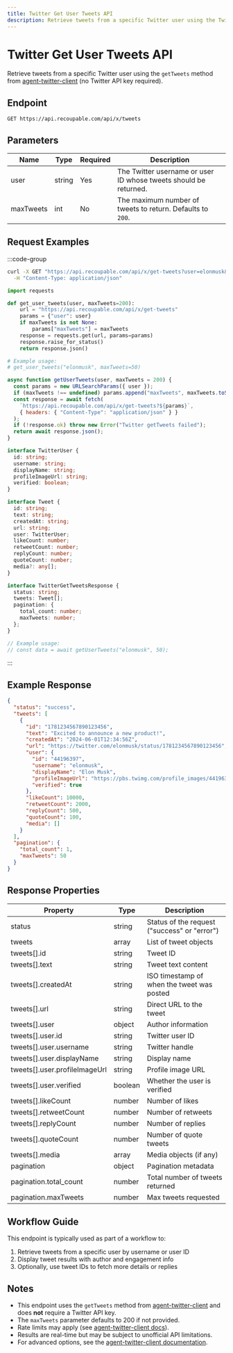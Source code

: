 ```yaml
---
title: Twitter Get User Tweets API
description: Retrieve tweets from a specific Twitter user using the Twitter API (via agent-twitter-client, no API key required).
---
```


# Twitter Get User Tweets API

Retrieve tweets from a specific Twitter user using the `getTweets` method from [agent-twitter-client](https://github.com/elizaOS/agent-twitter-client) (no Twitter API key required).

## Endpoint

```http
GET https://api.recoupable.com/api/x/tweets
```

## Parameters

| Name      | Type   | Required | Description                                                      |
| --------- | ------ | -------- | ---------------------------------------------------------------- |
| user      | string | Yes      | The Twitter username or user ID whose tweets should be returned. |
| maxTweets | int    | No       | The maximum number of tweets to return. Defaults to `200`.       |

## Request Examples

:::code-group

```bash [cURL]
curl -X GET "https://api.recoupable.com/api/x/get-tweets?user=elonmusk&maxTweets=50" \
  -H "Content-Type: application/json"
```

```python [Python]
import requests

def get_user_tweets(user, maxTweets=200):
    url = "https://api.recoupable.com/api/x/get-tweets"
    params = {"user": user}
    if maxTweets is not None:
        params["maxTweets"] = maxTweets
    response = requests.get(url, params=params)
    response.raise_for_status()
    return response.json()

# Example usage:
# get_user_tweets("elonmusk", maxTweets=50)
```

```javascript [JavaScript]
async function getUserTweets(user, maxTweets = 200) {
  const params = new URLSearchParams({ user });
  if (maxTweets !== undefined) params.append("maxTweets", maxTweets.toString());
  const response = await fetch(
    `https://api.recoupable.com/api/x/get-tweets?${params}`,
    { headers: { "Content-Type": "application/json" } }
  );
  if (!response.ok) throw new Error("Twitter getTweets failed");
  return await response.json();
}
```

```typescript [TypeScript]
interface TwitterUser {
  id: string;
  username: string;
  displayName: string;
  profileImageUrl: string;
  verified: boolean;
}

interface Tweet {
  id: string;
  text: string;
  createdAt: string;
  url: string;
  user: TwitterUser;
  likeCount: number;
  retweetCount: number;
  replyCount: number;
  quoteCount: number;
  media?: any[];
}

interface TwitterGetTweetsResponse {
  status: string;
  tweets: Tweet[];
  pagination: {
    total_count: number;
    maxTweets: number;
  };
}

// Example usage:
// const data = await getUserTweets("elonmusk", 50);
```

:::

## Example Response

```json filename="Response"
{
  "status": "success",
  "tweets": [
    {
      "id": "1781234567890123456",
      "text": "Excited to announce a new product!",
      "createdAt": "2024-06-01T12:34:56Z",
      "url": "https://twitter.com/elonmusk/status/1781234567890123456",
      "user": {
        "id": "44196397",
        "username": "elonmusk",
        "displayName": "Elon Musk",
        "profileImageUrl": "https://pbs.twimg.com/profile_images/44196397/elon.jpg",
        "verified": true
      },
      "likeCount": 10000,
      "retweetCount": 2000,
      "replyCount": 500,
      "quoteCount": 100,
      "media": []
    }
  ],
  "pagination": {
    "total_count": 1,
    "maxTweets": 50
  }
}
```

## Response Properties

| Property                      | Type    | Description                                  |
| ----------------------------- | ------- | -------------------------------------------- |
| status                        | string  | Status of the request ("success" or "error") |
| tweets                        | array   | List of tweet objects                        |
| tweets[].id                   | string  | Tweet ID                                     |
| tweets[].text                 | string  | Tweet text content                           |
| tweets[].createdAt            | string  | ISO timestamp of when the tweet was posted   |
| tweets[].url                  | string  | Direct URL to the tweet                      |
| tweets[].user                 | object  | Author information                           |
| tweets[].user.id              | string  | Twitter user ID                              |
| tweets[].user.username        | string  | Twitter handle                               |
| tweets[].user.displayName     | string  | Display name                                 |
| tweets[].user.profileImageUrl | string  | Profile image URL                            |
| tweets[].user.verified        | boolean | Whether the user is verified                 |
| tweets[].likeCount            | number  | Number of likes                              |
| tweets[].retweetCount         | number  | Number of retweets                           |
| tweets[].replyCount           | number  | Number of replies                            |
| tweets[].quoteCount           | number  | Number of quote tweets                       |
| tweets[].media                | array   | Media objects (if any)                       |
| pagination                    | object  | Pagination metadata                          |
| pagination.total_count        | number  | Total number of tweets returned              |
| pagination.maxTweets          | number  | Max tweets requested                         |

## Workflow Guide

This endpoint is typically used as part of a workflow to:

1. Retrieve tweets from a specific user by username or user ID
2. Display tweet results with author and engagement info
3. Optionally, use tweet IDs to fetch more details or replies

## Notes

- This endpoint uses the `getTweets` method from [agent-twitter-client](https://github.com/elizaOS/agent-twitter-client) and does **not** require a Twitter API key.
- The `maxTweets` parameter defaults to 200 if not provided.
- Rate limits may apply (see [agent-twitter-client docs](https://github.com/elizaOS/agent-twitter-client)).
- Results are real-time but may be subject to unofficial API limitations.
- For advanced options, see the [agent-twitter-client documentation](https://github.com/elizaOS/agent-twitter-client).
